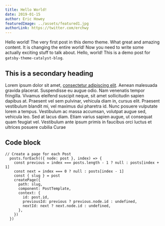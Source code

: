 ```yaml
---
title: Hello World!
date: 2019-01-15
author: Eric Howey
featuredImage: ../assets/featured1.jpg
authorLink: https://twitter.com/erchwy
---
```


Hello world! The very first post in this demo theme. What great and amazing content. It is changing the entire world! Now you need to write some actually exciting stuff to talk about. Hello, world! This is a demo post for `gatsby-theme-catalyst-blog`.

## This is a secondary heading

Lorem ipsum dolor sit amet, [consectetur adipiscing elit](https://www.google.com). Aenean malesuada gravida placerat. Suspendisse eu augue odio. Nam venenatis tempor fringilla. Vivamus eleifend suscipit neque, sit amet sollicitudin sapien dapibus at. Praesent vel sem pulvinar, vehicula diam in, cursus elit. Praesent vestibulum blandit mi, vel maximus dui pharetra id. Nunc posuere vulputate lorem a tempus. Vestibulum ac massa accumsan, volutpat augue sed, vehicula leo. Sed at lacus diam. Etiam varius sapien augue, ut consequat quam feugiat vel. Vestibulum ante ipsum primis in faucibus orci luctus et ultrices posuere cubilia Curae

## Code block

```
// Create a page for each Post
  posts.forEach(({ node: post }, index) => {
    const previous = index === posts.length - 1 ? null : posts[index + 1]
    const next = index === 0 ? null : posts[index - 1]
    const { slug } = post
    createPage({
      path: slug,
      component: PostTemplate,
      context: {
        id: post.id,
        previousId: previous ? previous.node.id : undefined,
        nextId: next ? next.node.id : undefined,
      },
    })
  })
```
